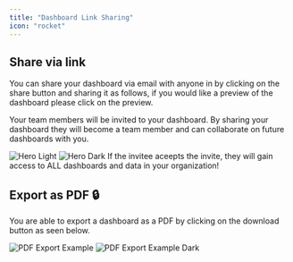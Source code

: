 ```yaml
---
title: "Dashboard Link Sharing"
icon: "rocket"
---
```



## Share via link

You can share your dashboard via email with anyone in by clicking on the share button and sharing it as follows, if you would like a preview of the dashboard please click on the preview.

Your team members will be invited to your dashboard. By sharing your dashboard they will become a team member and can collaborate on future dashboards with you.

<Frame>
<img
  className="block dark:hidden"
  src="/images/build-your-first-dashboard/light/share.png"
  alt="Hero Light"
/>
<img
  className="hidden dark:block"
  src="/images/build-your-first-dashboard/dark/share-dark.png"
  alt="Hero Dark"
/>
</Frame>
<Note> If the invitee aceepts the invite, they will gain access to ALL dashboards and data in your organization!</Note>


## Export as PDF 🔒

You are able to export a dashboard as a PDF by clicking on the download button as seen below.
<Frame>
<img
  className="block dark:hidden"
  src="/images/share-your-dashboard/light/pdf-export.png"
  alt="PDF Export Example"
/>
<img
  className="hidden dark:block"
  src="/images/share-your-dashboard/dark/pdf-export-dark.png"
  alt="PDF Export Example Dark"
/>
</Frame>
